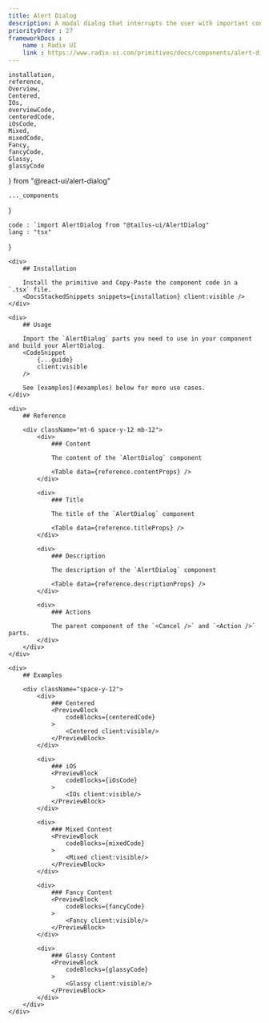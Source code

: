 ```yaml
---
title: Alert Dialog
description: A modal dialog that interrupts the user with important content and expects a response.
priorityOrder : 27
frameworkDocs : 
    name : Radix UI
    link : https://www.radix-ui.com/primitives/docs/components/alert-dialog#api-reference
---
```

    installation,
    reference,
    Overview,
    Centered,
    IOs,
    overviewCode,
    centeredCode,
    iOsCode,
    Mixed,
    mixedCode,
    Fancy,
    fancyCode,
    Glassy,
    glassyCode
} from "@react-ui/alert-dialog"

    ..._components
}

    code : `import AlertDialog from "@tailus-ui/AlertDialog"
    lang : "tsx"
}

<div className="space-y-20">
    <PreviewBlock
        codeBlocks={overviewCode}
    >
        <Overview client:visible/>
    </PreviewBlock>

    <div>
        ## Installation

        Install the primitive and Copy-Paste the component code in a `.tsx` file.
        <DocsStackedSnippets snippets={installation} client:visible />
    </div>

    <div>
        ## Usage

        Import the `AlertDialog` parts you need to use in your component and build your AlertDialog.
        <CodeSnippet
            {...guide}
            client:visible
        />

        See [examples](#examples) below for more use cases.
    </div>

    <div>
        ## Reference

        <div className="mt-6 space-y-12 mb-12"> 
            <div>
                ### Content 

                The content of the `AlertDialog` component

                <Table data={reference.contentProps} />
            </div>

            <div>
                ### Title

                The title of the `AlertDialog` component

                <Table data={reference.titleProps} />
            </div>

            <div>
                ### Description

                The description of the `AlertDialog` component

                <Table data={reference.descriptionProps} />
            </div>

            <div>
                ### Actions

                The parent component of the `<Cancel />` and `<Action />` parts.
            </div>
        </div>
    </div>

    <div>
        ## Examples

        <div className="space-y-12">
            <div> 
                ### Centered
                <PreviewBlock
                    codeBlocks={centeredCode}
                >
                    <Centered client:visible/>
                </PreviewBlock>
            </div>

            <div> 
                ### iOS
                <PreviewBlock
                    codeBlocks={iOsCode}
                >
                    <IOs client:visible/>
                </PreviewBlock>
            </div>

            <div> 
                ### Mixed Content
                <PreviewBlock
                    codeBlocks={mixedCode}
                >
                    <Mixed client:visible/>
                </PreviewBlock>
            </div>

            <div> 
                ### Fancy Content
                <PreviewBlock
                    codeBlocks={fancyCode}
                >
                    <Fancy client:visible/>
                </PreviewBlock>
            </div>

            <div> 
                ### Glassy Content
                <PreviewBlock
                    codeBlocks={glassyCode}
                >
                    <Glassy client:visible/>
                </PreviewBlock>
            </div>
        </div>
    </div>
</div>